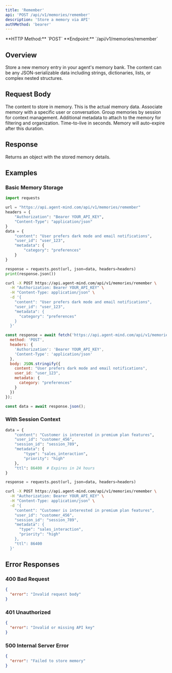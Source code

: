 ```yaml
---
title: 'Remember'
api: 'POST /api/v1/memories/remember'
description: 'Store a memory via API'
authMethod: 'bearer'
---
```


<Note>
  **HTTP Method:** `POST`
  **Endpoint:** `/api/v1/memories/remember`
</Note>

## Overview

Store a new memory entry in your agent's memory bank. The content can be any JSON-serializable data including strings, dictionaries, lists, or complex nested structures.

## Request Body

<ParamField body="content" type="string" required>
  The content to store in memory. This is the actual memory data.
</ParamField>

<ParamField body="user_id" type="string">
  Associate memory with a specific user or conversation.
</ParamField>

<ParamField body="session_id" type="string">
  Group memories by session for context management.
</ParamField>

<ParamField body="metadata" type="object">
  Additional metadata to attach to the memory for filtering and organization.
</ParamField>

<ParamField body="ttl" type="integer">
  Time-to-live in seconds. Memory will auto-expire after this duration.
</ParamField>

## Response

Returns an object with the stored memory details.

## Examples

### Basic Memory Storage

<CodeGroup>

```python Python
import requests

url = "https://api.agent-mind.com/api/v1/memories/remember"
headers = {
    "Authorization": "Bearer YOUR_API_KEY",
    "Content-Type": "application/json"
}
data = {
    "content": "User prefers dark mode and email notifications",
    "user_id": "user_123",
    "metadata": {
        "category": "preferences"
    }
}

response = requests.post(url, json=data, headers=headers)
print(response.json())
```

```bash cURL
curl -X POST https://api.agent-mind.com/api/v1/memories/remember \
  -H "Authorization: Bearer YOUR_API_KEY" \
  -H "Content-Type: application/json" \
  -d '{
    "content": "User prefers dark mode and email notifications",
    "user_id": "user_123",
    "metadata": {
      "category": "preferences"
    }
  }'
```

```javascript JavaScript
const response = await fetch('https://api.agent-mind.com/api/v1/memories/remember', {
  method: 'POST',
  headers: {
    'Authorization': 'Bearer YOUR_API_KEY',
    'Content-Type': 'application/json'
  },
  body: JSON.stringify({
    content: "User prefers dark mode and email notifications",
    user_id: "user_123",
    metadata: {
      category: "preferences"
    }
  })
});

const data = await response.json();
```

</CodeGroup>

### With Session Context

<CodeGroup>

```python Python
data = {
    "content": "Customer is interested in premium plan features",
    "user_id": "customer_456",
    "session_id": "session_789",
    "metadata": {
        "type": "sales_interaction",
        "priority": "high"
    },
    "ttl": 86400  # Expires in 24 hours
}

response = requests.post(url, json=data, headers=headers)
```

```bash cURL
curl -X POST https://api.agent-mind.com/api/v1/memories/remember \
  -H "Authorization: Bearer YOUR_API_KEY" \
  -H "Content-Type: application/json" \
  -d '{
    "content": "Customer is interested in premium plan features",
    "user_id": "customer_456",
    "session_id": "session_789",
    "metadata": {
      "type": "sales_interaction",
      "priority": "high"
    },
    "ttl": 86400
  }'
```

</CodeGroup>

## Error Responses

### 400 Bad Request

```json
{
  "error": "Invalid request body"
}
```

### 401 Unauthorized

```json
{
  "error": "Invalid or missing API key"
}
```

### 500 Internal Server Error

```json
{
  "error": "Failed to store memory"
}
```